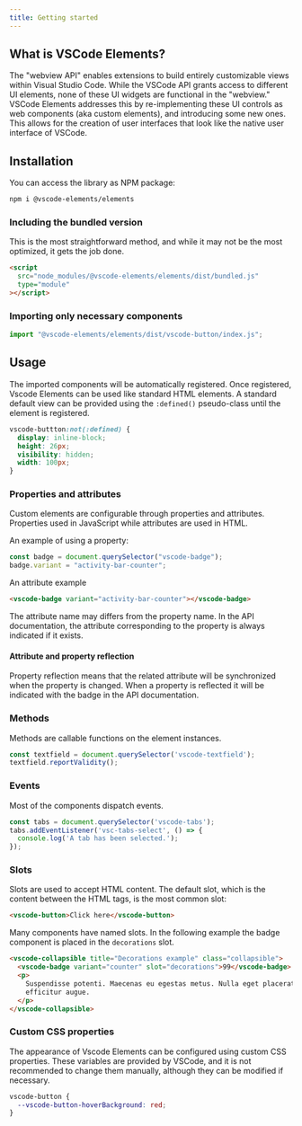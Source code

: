 ```yaml
---
title: Getting started
---
```



## What is VSCode Elements?

The "webview API" enables extensions to build entirely customizable views within Visual Studio Code.
While the VSCode API grants access to different UI elements, none of these UI widgets are functional
in the "webview." VSCode Elements addresses this by re-implementing these UI controls as web
components (aka custom elements), and introducing some new ones. This allows for the creation of
user interfaces that look like the native user interface of VSCode.

## Installation

You can access the library as NPM package:

```bash
npm i @vscode-elements/elements
```

### Including the bundled version

This is the most straightforward method, and while it may not be the most optimized, it gets the job done.

```html
<script
  src="node_modules/@vscode-elements/elements/dist/bundled.js"
  type="module"
></script>
```

### Importing only necessary components

```typescript
import "@vscode-elements/elements/dist/vscode-button/index.js";
```

## Usage

The imported components will be automatically registered. Once registered,
Vscode Elements can be used like standard HTML elements. A standard default view
can be provided using the `:defined()` pseudo-class until the element is
registered.

```css
vscode-buttton:not(:defined) {
  display: inline-block;
  height: 26px;
  visibility: hidden;
  width: 100px;
}
```

### Properties and attributes

Custom elements are configurable through properties and attributes. Properties used in JavaScript
while attributes are used in HTML.

An example of using a property:

```javascript
const badge = document.querySelector("vscode-badge");
badge.variant = "activity-bar-counter";
```

An attribute example

```html
<vscode-badge variant="activity-bar-counter"></vscode-badge>
```

The attribute name may differs from the property name. In the API documentation, the attribute
corresponding to the property is always indicated if it exists.

#### Attribute and property reflection

Property reflection means that the related attribute will be synchronized when the property is
changed. When a property is reflected it will be indicated with the <ApiDocsBadge flag="reflected" /> 
badge in the API documentation.

### Methods

Methods are callable functions on the element instances.

```javascript
const textfield = document.querySelector('vscode-textfield');
textfield.reportValidity();
```

### Events

Most of the components dispatch events.

```javascript
const tabs = document.querySelector('vscode-tabs');
tabs.addEventListener('vsc-tabs-select', () => {
  console.log('A tab has been selected.');
});
```

### Slots

Slots are used to accept HTML content. 
The default slot, which is the content between the HTML tags, is the most common slot:

```html
<vscode-button>Click here</vscode-button>
```

Many components have named slots. In the following example the badge component
is placed in the `decorations` slot.

```html
<vscode-collapsible title="Decorations example" class="collapsible">
  <vscode-badge variant="counter" slot="decorations">99</vscode-badge>
  <p>
    Suspendisse potenti. Maecenas eu egestas metus. Nulla eget placerat mi, et
    efficitur augue.
  </p>
</vscode-collapsible>
```

### Custom CSS properties

The appearance of Vscode Elements can be configured using custom CSS properties. These variables 
are provided by VSCode, and it is not recommended to change them manually, although they can be 
modified if necessary.

```css
vscode-button {
  --vscode-button-hoverBackground: red;
}
```
